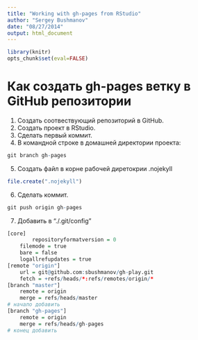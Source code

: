 ```yaml
---
title: "Working with gh-pages from RStudio"
author: "Sergey Bushmanov"
date: "08/27/2014"
output: html_document
---
```

```r
library(knitr)
opts_chunk$set(eval=FALSE)
```

# Как создать gh-pages ветку в GitHub репозитории

1. Создать соотвествующий репозиторий в GitHub.
2. Создать проект в RStudio.
3. Сделать первый коммит.
4. В командной строке в домашней директории проекта:

```r
git branch gh-pages
```

5. Создать файл в корне рабочей диретокрии .nojekyll

```r
file.create(".nojekyll")
```

6. Сделать коммит.

```r
git push origin gh-pages
```

7. Добавить в  "./.git/config"

```r
[core]
        repositoryformatversion = 0
	filemode = true
	bare = false
	logallrefupdates = true
[remote "origin"]
	url = git@github.com:sbushmanov/gh-play.git
	fetch = +refs/heads/*:refs/remotes/origin/*
[branch "master"]
	remote = origin
	merge = refs/heads/master
# начало добавить
[branch "gh-pages"]
	remote = origin
	merge = refs/heads/gh-pages
# конец добавить
```

